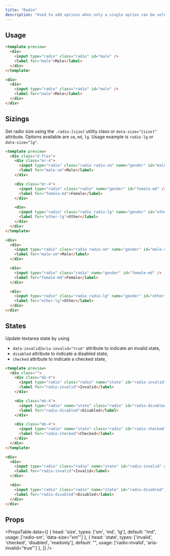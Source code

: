 ```yaml
---
title: "Radio"
description: "Used to add options when only a single option can be selected from the given options."
---
```


## Usage

```html
<template preview>
  <div>
    <input type="radio" class="radio" id="male" />
    <label for="male">Male</label>
  </div>
</template>

<div>
  <div>
    <input type="radio" class="radio" id="male" />
    <label for="male">Male</label>
  </div>
</div>
```

## Sizings
Set radio size using the `.radio-[size]` utility class or `data-size="[size]"` attribute. Options available are `sm`, `md`, `lg`. Usage example is `radio-lg` or `data-size="lg"`.

```html
<template preview>
  <div class="d-flex">
    <div class="mr-4">
      <input type="radio" class="radio radio-sm" name="gender" id="male-sm" />
      <label for="male-sm">Male</label>
    </div>

    <div class="mr-4">
      <input type="radio" class="radio" name="gender" id="female-md" />
      <label for="female-md">Female</label>
    </div>

    <div>
      <input type="radio" class="radio radio-lg" name="gender" id="other-lg" />
      <label for="other-lg">Other</label>
    </div>
  </div>
</template>

<div>
  <div>
    <input type="radio" class="radio radio-sm" name="gender" id="male-sm" />
    <label for="male-sm">Male</label>
  </div>

  <div>
    <input type="radio" class="radio" name="gender" id="female-md" />
    <label for="female-md">Female</label>
  </div>

  <div>
    <input type="radio" class="radio radio-lg" name="gender" id="other-lg" />
    <label for="other-lg">Other</label>
  </div>
</div>
```

## States
Update textarea state by using 
 - `data-invalid`/`aria-invalid="true"` attribute to indicate an invalid state, 
 - `disabled` attribute to indicate a disabled state,
 - `checked` attribute to indicate a checked state,

```html
<template preview>
  <div class="">
    <div class="mb-4">
      <input type="radio" class="radio" name="state" id="radio-invalid" aria-invalid="true" />
      <label for="radio-invalid">Invalid</label>
    </div>

    <div class="mb-4">
      <input type="radio" name="state" class="radio" id="radio-disabled" disabled />
      <label for="radio-disabled">Disabled</label>
    </div>

    <div class="mb-4">
      <input type="radio" name="state" class="radio" id="radio-checked" checked />
      <label for="radio-checked">Checked</label>
    </div>
  </div>
</template>

<div>
  <div>
    <input type="radio" class="radio" name="state" id="radio-invalid" aria-invalid="true" />
    <label for="radio-invalid">Invalid</label>
  </div>

  <div>
    <input type="radio" class="radio" name="state" id="radio-disabled" checked disabled />
    <label for="radio-disabled">Disabled</label>
  </div>
</div>
```

## Props

<PropsTable 
  data={[
    {
      head: 'size',
      types: ['sm', 'md', 'lg'],
      default: "md",
      usage: ['radio-sm', 'data-size="sm"']
    },
    {
      head: 'state',
      types: ['invalid', 'checked', 'disabled', 'readonly'],
      default: "",
      usage: ['radio-invalid', 'aria-invalid="true"']
    },
  ]}
/>